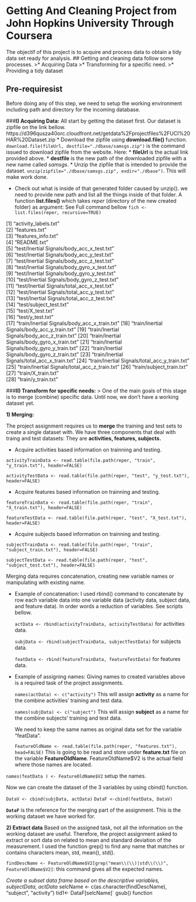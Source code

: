 # Getting And Cleaning Project from John Hopkins University Through Coursera
The objectif of this project is to acquire and process data to obtain a tidy data set ready for analysis.
## Getting and cleaning data follow some processes. 
>* Acquiring Data 
>* Transforming for a specific need.
>* Providing a tidy dataset

## Pre-requiresist
Before doing any of this step, we need to setup the working environment including path and directory for the incoming database. 

###**I) Acquiring Data:**
All start by getting the dataset first. Our dataset is zipfile on the link bellow. https://d396qusza40orc.cloudfront.net/getdata%2Fprojectfiles%2FUCI%20HAR%20Dataset.zip
* Download the zipfile using **download.file()** function.
`download.file(fileUrl, destfile="./dbase/samsgs.zip")`  is the command issued to download zipfile from the website. Here:
    * **fileUrl** is the actual link provided above.
    * **destfile** is the new path of the downloaded zipfile with a new name called *samsgs*.
* Unzip the zipfile that is intended to provide the dataset.
`unzip(zipfile="./dbase/samsgs.zip", exdir="./dbase")`. This will make work done.

* Check out what is inside of that generated folder caused by unzip().
we need to provide new path and list all the things inside of that folder. A function **list.files()** which takes *reper* (directory of the new created folder) as argument: See Full command bellow
`fich <- list.files(reper, recursive=TRUE)`

[1] "activity_labels.txt"                         
[2] "features.txt"                                
[3] "features_info.txt"                           
[4] "README.txt"                                  
[5] "test/Inertial Signals/body_acc_x_test.txt"   
[6] "test/Inertial Signals/body_acc_y_test.txt"   
[7] "test/Inertial Signals/body_acc_z_test.txt"   
[8] "test/Inertial Signals/body_gyro_x_test.txt"  
[9] "test/Inertial Signals/body_gyro_y_test.txt"  
[10] "test/Inertial Signals/body_gyro_z_test.txt"  
[11] "test/Inertial Signals/total_acc_x_test.txt"  
[12] "test/Inertial Signals/total_acc_y_test.txt"  
[13] "test/Inertial Signals/total_acc_z_test.txt"  
[14] "test/subject_test.txt"                       
[15] "test/X_test.txt"          
[16] "test/y_test.txt"                             
[17] "train/Inertial Signals/body_acc_x_train.txt" 
[18] "train/Inertial Signals/body_acc_y_train.txt" 
[19] "train/Inertial Signals/body_acc_z_train.txt" 
[20] "train/Inertial Signals/body_gyro_x_train.txt"
[21] "train/Inertial Signals/body_gyro_y_train.txt"
[22] "train/Inertial Signals/body_gyro_z_train.txt"
[23] "train/Inertial Signals/total_acc_x_train.txt"
[24] "train/Inertial Signals/total_acc_y_train.txt"
[25] "train/Inertial Signals/total_acc_z_train.txt"
[26] "train/subject_train.txt"                     
[27] "train/X_train.txt"                           
[28] "train/y_train.txt" 

###**II) Transform for specific needs:**
  >  One of the main goals of this stage is to merge (combine) specific data. Until now, we don't have a working dataset yet.
  
  **1) Merging:**
  
The project assignment requires us to **merge** the training and test sets to create a single dataset with.
We have three components that deal with traing and test datasets: They are **activities, features, subjects.**
  
   * Acquire activities based information on trainning and testing.

   `activityTrainData <- read.table(file.path(reper, "train", "y_train.txt"), header=FALSE)`
   
   `activityTestData <- read.table(file.path(reper, "test", "y_test.txt"), header=FALSE)`
   
   * Acquire features based information on trainning and testing.
   
   `featureTrainData <- read.table(file.path(reper, "train", "X_train.txt"), header=FALSE)`

   `featureTestData <- read.table(file.path(reper, "test", "X_test.txt"), header=FALSE)`

   * Acquire subjects based information on trainning and testing.
   
   `subjectTrainData <- read.table(file.path(reper, "train", "subject_train.txt"), header=FALSE)`

   `subjectTestData <- read.table(file.path(reper, "test", "subject_test.txt"), header=FALSE)`

Merging data requires concatenation, creating new variable names or manipulating with existing name.

*  Example of concatenation:
I used rbind() command to concatenate by row each variable data  into one variable data (activity data, subject data, and feature data). In order words a reduction of variables. See scripts bellow.
      
   `actData <- rbind(activityTrainData, activityTestData)` for activities data.
   
   `subjData <- rbind(subjectTrainData, subjectTestData)` for subjects data.
   
   `featData <- rbind(featureTrainData, featureTestData)` for features data.
* Example of assigning names:
Giving names to created variables above is a required task of the project assignments.

   `names(actData) <- c("activity")`
This will assign **activity** as a name for the combine activities' training and test data.

   `names(subjData) <- c("subject")`
This will assign **subject** as a name for the combine subjects' training and test data.

    We need to keep the same names as original data set for the variable "featData".
    
    `FeatureOldName <- read.table(file.path(reper, "features.txt"), head=FALSE)`
This is going to be read and store under **feature.txt** file on the variable **FeatureOldName**. FeatureOldName$V2 is the actual field where those names are located.

`names(featData ) <- FeatureOldName$V2` setup the names.

Now we can create the dataset of the 3 variables  by using cbind() function.

`DataV <- cbind(subjData, actData)`
`DataF <-cbind(featData, DataV)`

**`DataF`** is the reference for the merging part of the assignment. This is the working dataset we have worked for.

**2) Extract data**
Based on the assigned task, not all the information on the working dataset are useful. Therefore, the project assignment asked to extract or sort data on related to mean and standard deviation of the measurement. 
I used the function grep() to find any name that matches or contains characters mean, std, mean(), std().

 ```findDescName <- FeatureOldName$V2[grep("mean\\(\\)|std\\(\\)", FeatureOldName$V2]```: this command gives all the expected names.
   
*Create a subset data frame based on the descriptive variables, subjectData, actData*
          selcName <- c(as.character(findDescName), "subject", "activity")
          tid1<-  DataF[selcName]`
gsub() function 

